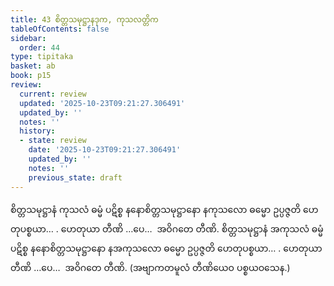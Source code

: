 ```yaml
---
title: 43 စိတ္တသမုဋ္ဌာနဒုက, ကုသလတ္တိက
tableOfContents: false
sidebar:
  order: 44
type: tipitaka
basket: ab
book: p15
review:
  current: review
  updated: '2025-10-23T09:21:27.306491'
  updated_by: ''
  notes: ''
  history:
  - state: review
    date: '2025-10-23T09:21:27.306491'
    updated_by: ''
    notes: ''
    previous_state: draft
---
```



<ReviewStatus review={frontmatter.review} showDetails={true} />

<HypothesisAnnotation frontmatter={frontmatter} />

<DynamicBreadcrumb />

<Division number="52" book="p15" e="ch" v="40" p="229">

<Paragraph number="152" book="p15">
စိတ္တသမုဋ္ဌာနံ ကုသလံ ဓမ္မံ ပဋိစ္စ နနောစိတ္တသမုဋ္ဌာနော နကုသလော ဓမ္မော ဥပ္ပဇ္ဇတိ ဟေတုပစ္စယာ… . ဟေတုယာ တီဏိ …ပေ…  အဝိဂတေ တီဏိ.
</Paragraph>

<Paragraph number="153" book="p15">
စိတ္တသမုဋ္ဌာနံ အကုသလံ ဓမ္မံ ပဋိစ္စ နနောစိတ္တသမုဋ္ဌာနော နအကုသလော ဓမ္မော ဥပ္ပဇ္ဇတိ ဟေတုပစ္စယာ… . ဟေတုယာ တီဏိ …ပေ…  အဝိဂတေ တီဏိ. (အဗျာကတမူလံ တီဏိယေဝ ပစ္စယဝသေန.)
</Paragraph>
</Division>